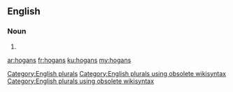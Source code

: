 ==English==

===Noun===
{{head|en}}

# {{plural of|hogan}}

[[Category:English plurals]][[Category:English plurals using obsolete wikisyntax]][[Category:English plurals using obsolete wikisyntax]]

[[ar:hogans]]
[[fr:hogans]]
[[ku:hogans]]
[[my:hogans]]
